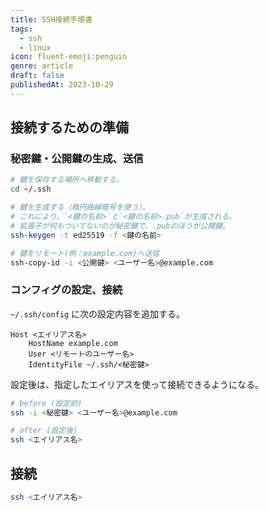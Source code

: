 ```yaml
---
title: SSH接続手順書
tags:
  - ssh
  - linux
icon: fluent-emoji:penguin
genre: article
draft: false
publishedAt: 2023-10-29
---
```


## 接続するための準備

### 秘密鍵・公開鍵の生成、送信

```sh
# 鍵を保存する場所へ移動する。
cd ~/.ssh

# 鍵を生成する（楕円曲線暗号を使う）。
# これにより、`<鍵の名前>`と`<鍵の名前>.pub`が生成される。
# 拡張子が何もついてないのが秘密鍵で、.pubのほうが公開鍵。
ssh-keygen -t ed25519 -f <鍵の名前>

# 鍵をリモート(例：example.com)へ送信
ssh-copy-id -i <公開鍵> <ユーザー名>@example.com
```

### コンフィグの設定、接続

`~/.ssh/config` に次の設定内容を追加する。

```config:~/.ssh/config
Host <エイリアス名>
    HostName example.com
    User <リモートのユーザー名>
    IdentityFile ~/.ssh/<秘密鍵>
```

設定後は、指定したエイリアスを使って接続できるようになる。

```sh
# before (設定前)
ssh -i <秘密鍵> <ユーザー名>@example.com

# after (設定後)
ssh <エイリアス名>
```

## 接続

```bash
ssh <エイリアス名>
```
